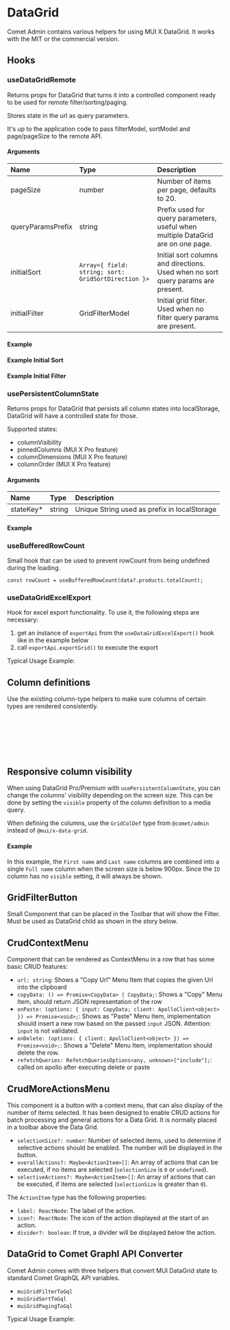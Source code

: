 

<Meta of={DataGridStories} />

# DataGrid

Comet Admin contains various helpers for using MUI X DataGrid. It works with the MIT or the commercial version.

## Hooks

### useDataGridRemote

Returns props for DataGrid that turns it into a controlled component ready to be used for remote filter/sorting/paging.

Stores state in the url as query parameters.

It's up to the application code to pass filterModel, sortModel and page/pageSize to the remote API.

#### Arguments

| Name              | Type                                                | Description                                                                      |
| :---------------- | :-------------------------------------------------- | :------------------------------------------------------------------------------- |
| pageSize          | number                                              | Number of items per page, defaults to 20.                                        |
| queryParamsPrefix | string                                              | Prefix used for query parameters, useful when multiple DataGrid are on one page. |
| initialSort       | `Array<{ field: string; sort: GridSortDirection }>` | Initial sort columns and directions. Used when no sort query params are present. |
| initialFilter     | GridFilterModel                                     | Initial grid filter. Used when no filter query params are present.               |

#### Example

<Canvas of={DataGridStories.UseDataGridRemote} />

#### Example Initial Sort

<Canvas of={DataGridStories.UseDataGridRemoteInitialSort} />

#### Example Initial Filter

<Canvas of={DataGridStories.UseDataGridRemoteInitialFilter} />

### usePersistentColumnState

Returns props for DataGrid that persists all column states into localStorage, DataGrid will have a controlled state for those.

Supported states:

- columnVisibility
- pinnedColumns (MUI X Pro feature)
- columnDimensions (MUI X Pro feature)
- columnOrder (MUI X Pro feature)

#### Arguments

| Name       | Type   | Description                                  |
| :--------- | :----- | :------------------------------------------- |
| stateKey\* | string | Unique String used as prefix in localStorage |

#### Example

<Canvas of={DataGridStories.UsePersistentColumnState} />

### useBufferedRowCount

Small hook that can be used to prevent rowCount from being undefined during the loading.

```
const rowCount = useBufferedRowCount(data?.products.totalCount);
```

### useDataGridExcelExport

Hook for excel export functionality. To use it, the following steps are necessary:

1. get an instance of `exportApi` from the `useDataGridExcelExport()` hook like in the example below
2. call `exportApi.exportGrid()` to execute the export

Typical Usage Example:

<Canvas of={DataGridStories.UseDataGridExcelExport} />

## Column definitions

Use the existing column-type helpers to make sure columns of certain types are rendered consistently.

```ts
import { GridColDef, dataGridDateColumn, dataGridDateTimeColumn } from "@comet/admin";

const columns: GridColDef[] = [
    { ...dataGridDateColumn, field: "createdAt" },
    { ...dataGridDateTimeColumn, field: "updatedAt" },
];
```

<Canvas of={DataGridStories.GridColumnTypes} />

## Responsive column visibility

When using DataGrid Pro/Premium with `usePersistentColumnState`, you can change the columns' visibility depending on the screen size.
This can be done by setting the `visible` property of the column definition to a media query.

When defining the columns, use the `GridColDef` type from `@comet/admin` instead of `@mui/x-data-grid`.

#### Example

In this example, the `First name` and `Last name` columns are combined into a single `Full name` column when the screen size is below 900px.
Since the `ID` column has no `visible` setting, it will always be shown.

<Canvas of={DataGridStories.ResponsiveColumns} />

## GridFilterButton

Small Component that can be placed in the Toolbar that will show the Filter. Must be used as DataGrid child as shown in the story below.

<Canvas of={DataGridStories._GridFilterButton} />

## CrudContextMenu

Component that can be rendered as ContextMenu in a row that has some basic CRUD features:

- `url: string`: Shows a "Copy Url" Menu Item that copies the given Url into the clipboard
- `copyData: () => Promise<CopyData> | CopyData;`: Shows a "Copy" Menu Item, should return JSON representation of the row
- `onPaste: (options: { input: CopyData; client: ApolloClient<object> }) => Promise<void>;`: Shows as "Paste" Menu Item, implementation should insert a new row based on the passed `input` JSON. Attention: `input` is not validated.
- `onDelete: (options: { client: ApolloClient<object> }) => Promise<void>;`: Shows a "Delete" Menu Item, implementation should delete the row.
- `refetchQueries: RefetchQueriesOptions<any, unknown>["include"];`: called on apollo after executing delete or paste

<Canvas of={DataGridStories._CrudContextMenu} />

## CrudMoreActionsMenu

This component is a button with a context menu, that can also display of the number of items selected. It has been designed to enable CRUD actions for batch processing and general actions for a Data Grid. It is normally placed in a toolbar above the Data Grid.

- `selectionSize?: number`: Number of selected items, used to determine if selective actions should be enabled. The number will be displayed in the button.
- `overallActions?: Maybe<ActionItem>[]`: An array of actions that can be executed, if no items are selected (`selectionSize` is `0` or `undefined`).
- `selectiveActions?: Maybe<ActionItem>[]`: An array of actions that can be executed, if items are selected (`selectionSize` is greater than `0`).

The `ActionItem` type has the following properties:

- `label: ReactNode`: The label of the action.
- `icon?: ReactNode`: The icon of the action displayed at the start of an action.
- `divider?: boolean`: If true, a divider will be displayed below the action.

<Canvas of={DataGridStories._CrudMoreActionsMenu} />

## DataGrid to Comet Graphl API Converter

Comet Admin comes with three helpers that convert MUI DataGrid state to standard Comet GraphQL API variables.

- `muiGridFilterToGql`
- `muiGridSortToGql`
- `muiGridPagingToGql`

Typical Usage Example:

```ts
const dataGridProps = { ...useDataGridRemote(), ...usePersistentColumnState("ProductsGrid") };
const sortModel = dataGridProps.sortModel;
const { data, loading, error } = useQuery<GQLProductsListQuery, GQLProductsListQueryVariables>(productsQuery, {
    variables: {
        ...muiGridFilterToGql(columns, dataGridProps.filterModel),
        ...muiGridPagingToGql({ page: dataGridProps.page, pageSize: dataGridProps.pageSize }),
        sort: muiGridSortToGql(sortModel),
    },
});
```
